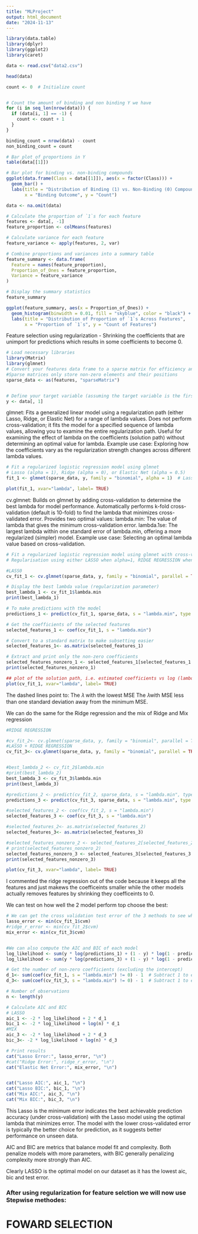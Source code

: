 ```yaml
---
title: "MLProject"
output: html_document
date: "2024-11-13"
---
```


```r
library(data.table)
library(dplyr)
library(ggplot2)
library(caret)
```

```r
data <- read.csv("data2.csv")
```


```r
head(data)
```
```r
count <- 0  # Initialize count


# Count the amount of binding and non binding Y we have
for (i in seq_len(nrow(data))) {
  if (data[i, 1] == -1) {
    count <- count + 1
  }
}

binding_count = nrow(data) - count
non_binding_count = count
```

```r
# Bar plot of proportions in Y
table(data[[1]])

# Bar plot for binding vs. non-binding compounds
ggplot(data.frame(Class = data[[1]]), aes(x = factor(Class))) +
  geom_bar() +
  labs(title = "Distribution of Binding (1) vs. Non-Binding (0) Compounds",
       x = "Binding Outcome", y = "Count")
```


```r
data <- na.omit(data)
```


```r
# Calculate the proportion of `1`s for each feature
features <- data[, -1]
feature_proportion <- colMeans(features)

# Calculate variance for each feature
feature_variance <- apply(features, 2, var)

# Combine proportions and variances into a summary table
feature_summary <- data.frame(
  Feature = names(feature_proportion),
  Proportion_of_Ones = feature_proportion,
  Variance = feature_variance
)

# Display the summary statistics
feature_summary

ggplot(feature_summary, aes(x = Proportion_of_Ones)) +
  geom_histogram(binwidth = 0.01, fill = "skyblue", color = "black") +
  labs(title = "Distribution of Proportion of `1`s Across Features",
       x = "Proportion of `1`s", y = "Count of Features")
```


Feature selection using regularization - Shrinking the coefficients that are unimport for predictions 
which results in some coefficients to become 0.
```r
# Load necessary libraries
library(Matrix)
library(glmnet)
# Convert your features data frame to a sparse matrix for efficiency and easier computations
#Sparse matrices only store non-zero elements and their positions
sparse_data <- as(features, "sparseMatrix")


# Define your target variable (assuming the target variable is the first column in `data`)
y <- data[, 1]
```


glmnet:
Fits a generalized linear model using a regularization path (either Lasso, Ridge, or Elastic Net) for a range of lambda values.
Does not perform cross-validation; it fits the model for a specified sequence of lambda values, allowing you to examine the entire regularization path.
Useful for examining the effect of lambda on the coefficients (solution path) without determining an optimal value for lambda.
Example use case: Exploring how the coefficients vary as the regularization strength changes across different lambda values.
```r
# Fit a regularized logistic regression model using glmnet
# Lasso (alpha = 1), Ridge (alpha = 0), or Elastic Net (alpha = 0.5)
fit_1 <- glmnet(sparse_data, y, family = "binomial", alpha = 1)  # Lasso regularization

plot(fit_1, xvar="lambda", label= TRUE)
```


cv.glmnet:
Builds on glmnet by adding cross-validation to determine the best lambda for model performance.
Automatically performs k-fold cross-validation (default is 10-fold) to find the lambda that minimizes cross-validated error.
Provides two optimal values:
lambda.min: The value of lambda that gives the minimum cross-validation error.
lambda.1se: The largest lambda within one standard error of lambda.min, offering a more regularized (simpler) model.
Example use case: Selecting an optimal lambda value based on cross-validation.

```r
# Fit a regularized logistic regression model using glmnet with cross-validation
# Regularisation using either LASSO when alpha=1, RIDGE REGRESSION when alpha= 0, Mix of LASSO and RIDGE alpha= 1/2

#LASS0
cv_fit_1 <- cv.glmnet(sparse_data, y, family = "binomial", parallel = TRUE, alpha= 1)

# Display the best lambda value (regularization parameter)
best_lambda_1 <- cv_fit_1$lambda.min
print(best_lambda_1)

# To make predictions with the model
predictions_1 <- predict(cv_fit_1, sparse_data, s = "lambda.min", type = "response")

# Get the coefficients of the selected features
selected_features_1 <- coef(cv_fit_1, s = "lambda.min")

# Convert to a standard matrix to make subsetting easier
selected_features_1<- as.matrix(selected_features_1)

# Extract and print only the non-zero coefficients
selected_features_nonzero_1 <- selected_features_1[selected_features_1 != 0, ]
print(selected_features_nonzero_1)

```


```r
## plot of the solution path, i.e. estimated coefficients vs log (lambda), where lambda is the tuning parameter
plot(cv_fit_1, xvar="lambda", label= TRUE)
```
The dashed lines point to:
The 𝜆 with the lowest MSE
The 𝜆with MSE less than one standard deviation away from the minimum MSE.



We can do the same for the Ridge regression and the mix of Ridge and Mix regression
```r
#RIDGE REGRESSION

#cv_fit_2<- cv.glmnet(sparse_data, y, family = "binomial", parallel = TRUE, alpha= 0)
#LASSO + RIDGE REGRESSION
cv_fit_3<- cv.glmnet(sparse_data, y, family = "binomial", parallel = TRUE, alpha= 1/2)


#best_lambda_2 <- cv_fit_2$lambda.min
#print(best_lambda_2)
best_lambda_3 <- cv_fit_3$lambda.min
print(best_lambda_3)

#predictions_2 <- predict(cv_fit_2, sparse_data, s = "lambda.min", type = "response")
predictions_3 <- predict(cv_fit_3, sparse_data, s = "lambda.min", type = "response")

#selected_features_2 <- coef(cv_fit_2, s = "lambda.min")
selected_features_3 <- coef(cv_fit_3, s = "lambda.min")

#selected_features_2<- as.matrix(selected_features_2)
selected_features_3<- as.matrix(selected_features_3)

#selected_features_nonzero_2 <- selected_features_2[selected_features_2 != 0, ]
# print(selected_features_nonzero_2)
selected_features_nonzero_3 <- selected_features_3[selected_features_3 != 0, ]
print(selected_features_nonzero_3)

```
```r
plot(cv_fit_3, xvar="lambda", label= TRUE)
```
I commented the ridge regression out of the code because it keeps all the features and just makews the coefficeints smaller while the other models actually removes features by shrinking they coefficeints to 0.


We can test on how well the 2 model perform top choose the best:
```r
# We can get the cross validation test error of the 3 methods to see which one performs best on our dataset:
lasso_error <- min(cv_fit_1$cvm)
#ridge_r_error <- min(cv_fit_2$cvm)
mix_error <- min(cv_fit_3$cvm)


#We can also compute the AIC and BIC of each model
log_likelihood <- sum(y * log(predictions_1) + (1 - y) * log(1 - predictions_1))
log_likelihood <- sum(y * log(predictions_3) + (1 - y) * log(1 - predictions_3))

# Get the number of non-zero coefficients (excluding the intercept)
d_1<- sum(coef(cv_fit_1, s = "lambda.min") != 0) - 1  # Subtract 1 to exclude intercept
d_3<- sum(coef(cv_fit_3, s = "lambda.min") != 0) - 1  # Subtract 1 to exclude intercept

# Number of observations
n <- length(y)

# Calculate AIC and BIC 
# LASSO
aic_1 <- -2 * log_likelihood + 2 * d_1
bic_1 <- -2 * log_likelihood + log(n) * d_1
#MIX 
aic_3 <- -2 * log_likelihood + 2 * d_3
bic_3<- -2 * log_likelihood + log(n) * d_3

# Print results
cat("Lasso Error:", lasso_error, "\n")
#cat("Ridge Error:", ridge_r_error, "\n")
cat("Elastic Net Error:", mix_error, "\n")


cat("Lasso AIC:", aic_1, "\n")
cat("Lasso BIC:", bic_1, "\n")
cat("Mix AIC:", aic_3, "\n")
cat("Mix BIC:", bic_3, "\n")
```
This Lasso is the minimum error indicates the best achievable prediction accuracy (under cross-validation) with the Lasso model using the optimal lambda that minimizes error. The model with the lower cross-validated error is typically the better choice for prediction, as it suggests better performance on unseen data.

AIC and BIC are metrics that balance model fit and complexity. Both penalize models with more parameters, with BIC generally penalizing complexity more strongly than AIC.

Clearly LASSO is the optimal model on our dataset as it has the lowest aic, bic and test error.




### After using regularization for feature selction we will now use Stepwise methodes:

# FOWARD SELECTION

